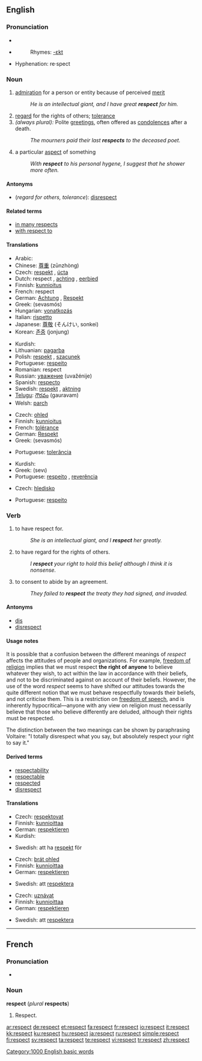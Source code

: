 {{wikipedia|Respect (disambiguation)}}
==English==

{{rank|greatest|property|started|742|respect|that's|Christian|food}}

===Pronunciation===
*{{IPA|/ɹɪˈspɛkt/}}
*{{audio|en-us-respects.ogg|Audio (US)}}
*:Rhymes: [[Rhymes:English:-ɛkt|-ɛkt]]
*Hyphenation: re·spect

===Noun===
{{en-noun|-}}

# [[admiration]] for a person or entity because of perceived [[merit]]
#:''He is an intellectual giant, and I have great '''respect''' for him.''
# [[regard]] for the rights of others; [[tolerance]]
# ''(always plural):'' Polite [[greetings]], often offered as [[condolences]] after a death.
#:''The mourners paid their last '''respects''' to the deceased poet.''
# a particular [[aspect]] of something
#:''With '''respect''' to his personal hygene, I suggest that he shower more often.''

====Antonyms====
* (''regard for others, tolerance''): [[disrespect]]

====Related terms====
* [[in many respects]]
* [[with respect to]]

====Translations====
{{trans-top|admiration for a person or entity because of perceived merit}}
* Arabic: {{Arab|[[احترم]]}} {{IPAchar|(eħtirám)}}
* Chinese: [[尊重]] (zūnzhòng)
* Czech: [[respekt]] {{m}}, [[úcta]] {{f}}
* Dutch: respect {{m}}, [[achting]] {{f}}, [[eerbied]] {{f}}
* Finnish: [[kunnioitus]]
* French: respect {{m}}
* German: [[Achtung]] {{f}}, [[Respekt]] {{m}}
* Greek: {{t+|el|σεβασμός|m}} (sevasmós)
* Hungarian: [[vonatkozás]]
* Italian: [[rispetto]] {{m}}
* Japanese: [[尊敬]] (そんけい, sonkei)
* Korean: [[존중]] (jonjung)
{{trans-mid}}
* Kurdish: {{KUchar|[[ڕێز]]}}
* Lithuanian: [[pagarba]] {{f}}
* Polish: [[respekt]] {{m}}, [[szacunek]] {{m}}
* Portuguese: [[respeito]] {{m}}
* Romanian: respect
* Russian: [[уважение]] (uvažénije) {{n}}
* Spanish: [[respecto]] {{m}}
* Swedish: [[respekt]] {{c}}, [[aktning]] {{c}}
* [[Telugu]]: [[గౌరవం]] (gauravam)
* Welsh: [[parch]] {{m}}
{{trans-bottom}}

{{trans-top|tolerance}}
* Czech: [[ohled]] {{m}}
* Finnish: [[kunnioitus]]
* French: [[tolérance]] {{f}}
* German: [[Respekt]] {{m}}
* Greek: {{t+|el|σεβασμός|m}} (sevasmós)
{{trans-mid}}
* Portuguese: [[tolerância]] {{f}}
{{trans-bottom}}

{{trans-top|Polite greetings}}
{{trans-mid}}
* Kurdish: {{KUchar|[[ڕێزوسڵاو]]}}
* Greek: {{t-|el|σέβη|m}} (sevι)
* Portuguese: [[respeito]] {{m}}, [[reverência]] {{f}}
{{trans-bottom}}

{{trans-top|a particular aspect of something}}
* Czech: [[hledisko]] {{n}}
{{trans-mid}}
* Portuguese: [[respeito]] {{m}}
{{trans-bottom}}

===Verb===
{{en-verb}}

# to have respect for.
#:''She is an intellectual giant, and I '''respect''' her greatly.''
# to have regard for the rights of others.
#:''I '''respect''' your right to hold this belief although I think it is nonsense.''
# to consent to abide by an agreement.
#:''They failed to '''respect''' the treaty they had signed, and invaded.''

====Antonyms====
* [[dis]]<!-- or can it also be spelled "diss"? -->
* [[disrespect]]

====Usage notes====
It is possible that a confusion between the different meanings of ''respect'' affects the attitudes of people and organizations. For example, [[freedom of religion]] implies that we must respect '''the right of anyone''' to believe whatever they wish, to act within the law in accordance with their beliefs, and not to be discriminated against on account of their beliefs. However, the use of the word ''respect'' seems to have shifted our attitudes towards the quite different notion that we must behave respectfully towards their beliefs, and not criticise them. This is a restriction on [[freedom of speech]], and is inherently hypocritical&mdash;anyone with any view on religion must necessarily believe that those who believe differently are deluded, although their rights must be respected.

The distinction between the two meanings can be shown by paraphrasing Voltaire: "I totally disrespect what you say, but absolutely respect your right to say it."

====Derived terms====
* [[respectability]]
* [[respectable]]
* [[respected]]
* [[disrespect]]

====Translations====
{{trans-top|to have respect for}}
* Czech: [[respektovat]]
* Finnish: [[kunnioittaa]]
* German: [[respektieren]]
* Kurdish: {{KUchar|[[ڕێز گرتن]]}}
{{trans-mid}}
* Swedish: att ha [[respekt]] för
{{trans-bottom}}

{{trans-top|to have regard for the rights of others}}
* Czech: [[brát ohled]]
* Finnish: [[kunnioittaa]]
* German: [[respektieren]]
{{trans-mid}}
* Swedish: att [[respektera]]
{{trans-bottom}}

{{trans-top|to consent to abide by an agreement}}
* Czech: [[uznávat]]
* Finnish: [[kunnioittaa]]
* German: [[respektieren]]
{{trans-mid}}
* Swedish: att [[respektera]]
{{trans-bottom}}

[[Category:1000 English basic words]]

----

==French==

===Pronunciation===
*{{audio|Fr-Respect-fr-Paris.ogg|Audio (FR)}}

===Noun===
'''respect''' {{m}} (''plural'' '''respects''')

# Respect.

[[ar:respect]]
[[de:respect]]
[[et:respect]]
[[fa:respect]]
[[fr:respect]]
[[io:respect]]
[[it:respect]]
[[kk:respect]]
[[ku:respect]]
[[hu:respect]]
[[ja:respect]]
[[ru:respect]]
[[simple:respect]]
[[fi:respect]]
[[sv:respect]]
[[ta:respect]]
[[te:respect]]
[[vi:respect]]
[[tr:respect]]
[[zh:respect]]